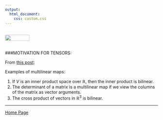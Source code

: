 ```yaml
---
output: 
  html_document:
    css: custom.css
---
```


<br>
<a href="http://rinterested.github.io/statistics/index.html">
<img HEIGHT="20" WIDTH="80" src="https://cloud.githubusercontent.com/assets/9312897/10556783/a27a26fa-745c-11e5-9b1a-2d5bd737387a.PNG"></a>
<br><br>

###MOTIVATION FOR TENSORS:
<br>

From [this post](https://jeremykun.com/2014/01/17/how-to-conquer-tensorphobia/):

Examples of multilinear maps:

1. If $V$ is an inner product space over $\mathbb{R},$ then the inner product is bilinear.
2. The determinant of a matrix is a multilinear map if we view the columns of the matrix as vector arguments.
3. The cross product of vectors in $\mathbb{R}^3$ is bilinear.


---

<a href="http://rinterested.github.io/statistics/index.html">Home Page</a>

